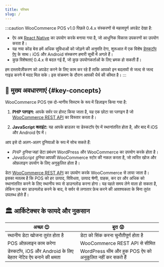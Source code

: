 ```yaml
---
title: परिचय
slug: /
---
```



:::caution
WooCommerce POS v1.0 पिछले 0.4.x संस्करणों से महत्वपूर्ण अपडेट देखा है:

- ऐप अब [React Native](https://reactnative.dev/) का उपयोग करके बनाया गया है, जो आधुनिक विकास उपकरणों का उपयोग करता है।
- यह नया कोड बेस हमें अधिक सुविधाओं को जोड़ने की अनुमति देगा, शुरूआत में एक विशेष [डेस्कटॉप ऐप](https://github.com/wcpos/electron/releases) के साथ। iOS और Android संस्करण हमारी सूची में अगले हैं।
- कुछ विशेषताएं 0.4.x से बदल गई हैं, जो कुछ उपयोगकर्ताओं के लिए भ्रमक हो सकती हैं।

हम दस्तावेज़ीकरण को अपडेट करने के लिए काम कर रहे हैं ताकि आपको इन बदलावों से जल्द से जल्द गाइड करने में मदद मिल सके। इस संक्रमण के दौरान आपकी धैर्य की कीमत है।
:::

## 🔑 मुख्य अवधारणाएं {#key-concepts}

WooCommerce POS एक दो-भागीय सिस्टम के रूप में डिज़ाइन किया गया है:

1. **PHP प्लगइन:** आपके सर्वर पर होस्ट किया जाता है, यह एक छोटा सा प्लगइन है जो [WooCommerce REST API](https://woocommerce.github.io/woocommerce-rest-api-docs/) का विस्तार करता है।

2. **JavaScript क्लाइंट:** यह आपके ब्राउज़र या डेस्कटॉप ऐप में स्थानांतरित होता है, और बाद में iOS और Android ऐप में।

आप इसे दो अलग-अलग दुनियाओं के रूप में सोच सकते हैं:

- _PHP दुनिया_ जहां डेटा प्रबंधन WordPress और WooCommerce का उपयोग करके होता है।
- _JavaScript दुनिया_ आपकी WooCommerce स्टोर की नकल करता है, जो त्वरित खोज और ऑफ़लाइन उपयोग के लिए अनुकूलित होता है।

<LocalizedSVG svgName="pos-client-woo-server" />

डेटा [WooCommerce REST API](https://woocommerce.github.io/woocommerce-rest-api-docs/) का उपयोग करके WooCommerce से लाया जाता है। इसका मतलब है कि POS को हर उत्पाद, विविधता, उत्पाद श्रेणी, ग्राहक, कर दर और अधिक को स्थानांतरित करने के लिए स्थानीय रूप से डाउनलोड करना होगा।
यह पहले समय लेने वाला हो सकता है, लेकिन एक बार डाउनलोड करने के बाद, वे सर्वर से लगातार फ़ेच करने की आवश्यकता के बिना तुरंत उपलब्ध होते हैं।

## 🏛️ आर्किटेक्चर के फायदे और नुकसान

| अच्छा 😊                                                          | बुरा 😟                                                     |
| ------------------------------------------------------------------ | -------------------------------------------------------- |
| स्थानीय डेटा खोजना तुरंत होता है                                    | डेटा को सिंक करना चुनौतीपूर्ण होता है                          |
| POS ऑफ़लाइन काम करेगा                                           | WooCommerce REST API से सीमित                            |
| डेस्कटॉप, iOS और Android के लिए बेहतर नेटिव ऐप बनाने की क्षमता | WordPress थीम और हुक POS ऐप को अनुकूलित नहीं कर सकते हैं |

